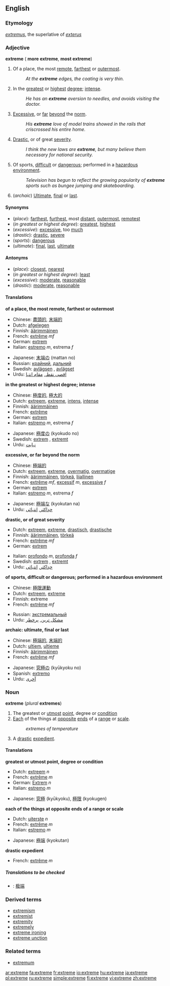 {{see|extrême}}

==English==

===Etymology===
{{L.}} ''[[extremus]]'', the superlative of ''[[exterus]]''<!--should this be "externus", which means "outside"?-->

===Adjective===
'''extreme''' ({{compar}} '''more extreme''', {{superl}} '''most extreme''')

#Of a place, the most [[remote]], [[farthest]] or [[outermost]].
#:''At the '''extreme''' edges, the coating is very thin.''
#In the [[greatest]] or [[highest]] [[degree]]; [[intense]].
#:''He has an '''extreme''' aversion to needles, and avoids visiting the doctor.''
#[[Excessive]], or [[far]] [[beyond]] the [[norm]].
#:''His '''extreme''' love of model trains showed in the rails that criscrossed his entire home.''
#[[Drastic]], or of great [[severity]].
#:''I think the new laws are '''extreme''', but many believe them necessary for national security.''
#Of sports, [[difficult]] or [[dangerous]]; performed in a [[hazardous]] [[environment]].
#:''Television has begun to reflect the growing popularity of '''extreme''' sports such as bungee jumping and skateboarding.''
#(''archaic'') [[Ultimate]], [[final]] or [[last]].

====Synonyms====
*(''place''): [[far]]thest, [[furthest]], most [[distant]], [[outermost]], [[remote]]st
*(''in greatest or highest degree''): [[great]]est, [[high]]est
*(''excessive''): [[excessive]], too [[much]]
*(''drastic''): [[drastic]], [[severe]]
*(''sports''): [[dangerous]]
*(''ultimate''): [[final]], [[last]], [[ultimate]]

====Antonyms====
*(''place''): [[close]]st, [[near]]est
*(''in greatest or highest degree''): [[least]]
*(''excessive''): [[moderate]], [[reasonable]]
*(''drastic''): [[moderate]], [[reasonable]]

====Translations====

'''of a place, the most remote, farthest or outermost'''
{{top}}
*Chinese: [[盡頭的]], [[末端的]]
*Dutch: [[afgelegen]]
*Finnish: [[äärimmäinen]]
*French: [[extrême]] ''mf''
*German: [[extrem]]
*Italian: [[estremo]] ''m'', estrema ''f''
{{mid}}
*Japanese: [[末端]]の (mattan no)
*Russian: [[крайний]], [[дальний]]
*Swedish: [[avlägsen]] {{c}}, [[avlägset]] {{n}}
*Urdu: [[اقصی نقطہ]], [[مقام انتہا]]
{{bottom}}

'''in the greatest or highest degree; intense'''
{{top}}
*Chinese: [[極度的]], [[極大的]]
*Dutch: [[extreem]], [[extreme]], [[intens]], [[intense]]
*Finnish: [[äärimmäinen]]
*French: [[extrême]]
*German: [[extrem]]
*Italian: [[estremo]] ''m'', estrema ''f''
{{mid}}
*Japanese: [[極度]]の (kyokudo no)
*Swedish: [[extrem]] {{c}}, [[extremt]] {{n}}
*Urdu: [[نہایت]]
{{bottom}}

'''excessive, or far beyond the norm'''
{{top}}
*Chinese: [[極端的]]
*Dutch: [[extreem]], [[extreme]], [[overmatig]], [[overmatige]]
*Finnish: [[äärimmäinen]], [[törkeä]], [[liiallinen]]
*French: [[extrême]] ''mf'', [[excessif]] ''m'', [[excessive]] ''f''
*German: [[extrem]]
*Italian: [[estremo]] ''m'', estrema ''f''
{{mid}}
*Japanese: [[極端]]な (kyokutan na)
*Urdu: [[حدِاکثر]], [[انتہائی]]
{{bottom}}

'''drastic, or of great severity'''
{{top}}
*Dutch: [[extreem]], [[extreme]], [[drastisch]], [[drastische]]
*Finnish: [[äärimmäinen]], [[törkeä]]
*French: [[extrême]] ''mf''
*German: [[extrem]]
{{mid}}
*Italian: [[profondo]] ''m'', [[profonda]] ''f''
*Swedish: [[extrem]] {{c}}, [[extremt]] {{n}}
*Urdu: [[حدِاکثر]], [[انتہائی]]
{{bottom}}

'''of sports, difficult or dangerous; performed in a hazardous environment'''
{{top}}
*Chinese: [[極限運動]]
*Dutch: [[extreem]], [[extreme]]
*Finnish: extreme
*French: [[extrême]] ''mf''
{{mid}}
*Russian: [[экстремальный]]
*Urdu: [[مشکل ترین]], [[پرخطر]]
{{bottom}}

'''archaic: ultimate, final or last'''
{{top}}
*Chinese: [[極端的]], [[末端的]]
*Dutch: [[ultiem]], [[ultieme]]
*Finnish: [[äärimmäinen]]
*French: [[extrême]] ''mf''
{{mid}}
*Japanese: [[究極]]の (kyūkyoku no)
*Spanish: [[extremo]]
*Urdu: [[آخری]]
{{bottom}}

===Noun===
'''extreme''' (''plural'' '''extremes''')

#The greatest or [[utmost]] [[point]], degree or [[condition]]
#[[Each]] of the things at [[opposite]] [[end]]s of a [[range]] or [[scale]].
#:''extremes of temperature''
#A [[drastic]] [[expedient]].

====Translations====
'''greatest or utmost point, degree or condition'''
{{top}}
*Dutch: [[extreem]] ''n''
*French: [[extrême]] ''m''
*German: [[Extrem]] ''n''
*Italian: [[estremo]] ''m''
{{mid}}
*Japanese: [[究極]] (kyūkyoku), [[極限]] (kyokugen)
{{bottom}}

'''each of the things at opposite ends of a range or scale'''
{{top}}
*Dutch: [[uiterste]] ''n''
*French: [[extrême]] ''m''
*Italian: [[estremo]] ''m''
{{mid}}
*Japanese: [[極端]] (kyokutan)
{{bottom}}

'''drastic expedient'''
{{top}}
*French: [[extrême]] ''m''
{{mid}}
{{bottom}}

=====Translations to be checked=====
<!--Remove this section once all of the translations below have been moved into the tables above.-->
{{checktrans}}

*{{ttbc|Chinese}}: [[极端]]

===Derived terms===
*[[extremism]]
*[[extremist]]
*[[extremity]]
*[[extremely]]
*[[extreme ironing]]
*[[extreme unction]]

===Related terms===
*[[extremum]]

[[ar:extreme]]
[[fa:extreme]]
[[fr:extreme]]
[[io:extreme]]
[[hu:extreme]]
[[ja:extreme]]
[[pl:extreme]]
[[ru:extreme]]
[[simple:extreme]]
[[fi:extreme]]
[[vi:extreme]]
[[zh:extreme]]